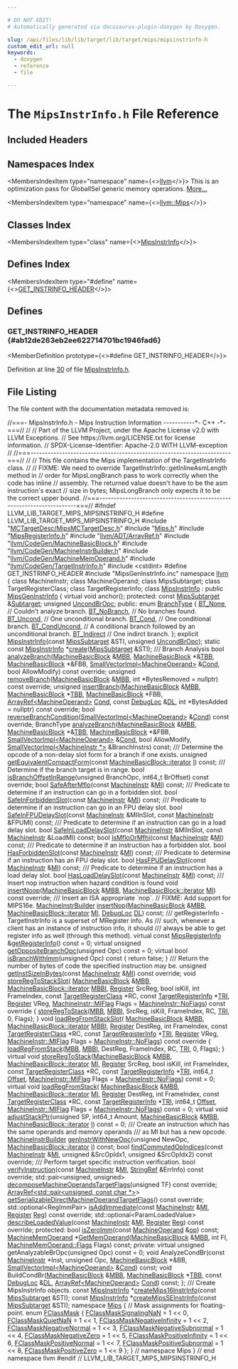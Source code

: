 ```yaml
---

# DO NOT EDIT!
# Automatically generated via docusaurus-plugin-doxygen by Doxygen.

slug: /api/files/lib/lib/target/lib/target/mips/mipsinstrinfo-h
custom_edit_url: null
keywords:
  - doxygen
  - reference
  - file

---
```





# The `MipsInstrInfo.h` File Reference

<DoxygenPage pluginConfig={pluginConfig}>



## Included Headers

<IncludesList>
<IncludesListItem
  filePath="MCTargetDesc/MipsMCTargetDesc.h"
  permalink="/docs/api/files/lib/lib/target/lib/target/mips/lib/target/mips/mctargetdesc/mipsmctargetdesc-h"
  isLocal="true" />
<IncludesListItem
  filePath="Mips.h"
  permalink="/docs/api/files/lib/lib/target/lib/target/mips/mips-h"
  isLocal="true" />
<IncludesListItem
  filePath="MipsRegisterInfo.h"
  permalink="/docs/api/files/lib/lib/target/lib/target/mips/mipsregisterinfo-h"
  isLocal="true" />
<IncludesListItem
  filePath="llvm/ADT/ArrayRef.h"
  permalink="/docs/api/files/include/include/llvm/include/llvm/adt/arrayref-h"
  isLocal="true" />
<IncludesListItem
  filePath="llvm/CodeGen/MachineBasicBlock.h"
  permalink="/docs/api/files/include/include/llvm/include/llvm/codegen/machinebasicblock-h"
  isLocal="true" />
<IncludesListItem
  filePath="llvm/CodeGen/MachineInstrBuilder.h"
  permalink="/docs/api/files/include/include/llvm/include/llvm/codegen/machineinstrbuilder-h"
  isLocal="true" />
<IncludesListItem
  filePath="llvm/CodeGen/MachineMemOperand.h"
  permalink="/docs/api/files/include/include/llvm/include/llvm/codegen/machinememoperand-h"
  isLocal="true" />
<IncludesListItem
  filePath="llvm/CodeGen/TargetInstrInfo.h"
  permalink="/docs/api/files/include/include/llvm/include/llvm/codegen/targetinstrinfo-h"
  isLocal="true" />
<IncludesListItem
  filePath="cstdint"
  permalink=""
  isLocal="false" />
<IncludesListItem
  filePath="MipsGenInstrInfo.inc"
  permalink=""
  isLocal="true" />
</IncludesList>

## Namespaces Index

<MembersIndex>

<MembersIndexItem
  type="namespace"
  name={<><a href="/docs/api/namespaces/llvm">llvm</a></>}>
This is an optimization pass for GlobalISel generic memory operations. <a href="/docs/api/namespaces/llvm/#details">More...</a>
</MembersIndexItem>

<MembersIndexItem
  type="namespace"
  name={<><a href="/docs/api/namespaces/llvm/mips">llvm::Mips</a></>}>
</MembersIndexItem>

</MembersIndex>

## Classes Index

<MembersIndex>

<MembersIndexItem
  type="class"
  name={<><a href="/docs/api/classes/llvm/mipsinstrinfo">MipsInstrInfo</a></>}>
</MembersIndexItem>

</MembersIndex>

## Defines Index

<MembersIndex>

<MembersIndexItem
  type="#define"
  name={<><a href="#ab12de263eb2ee622714701bc1946fad6">GET&#95;INSTRINFO&#95;HEADER</a></>}>
</MembersIndexItem>

</MembersIndex>


<SectionDefinition>

## Defines

### GET&#95;INSTRINFO&#95;HEADER {#ab12de263eb2ee622714701bc1946fad6}

<MemberDefinition
  prototype={<>#define GET&#95;INSTRINFO&#95;HEADER</>}>

Definition at line <a href="#l00030">30</a> of file <a href="/docs/api/files/lib/lib/target/lib/target/mips/mipsinstrinfo-h">MipsInstrInfo.h</a>.
</MemberDefinition>

</SectionDefinition>

## File Listing

The file content with the documentation metadata removed is:

<ProgramListing>

<Link id="l00001" /><CodeLine lineNumber="1"><span class="doxyHighlightComment">//===- MipsInstrInfo.h - Mips Instruction Information -----------&#42;- C++ -&#42;-===//</span></CodeLine>
<Link id="l00002" /><CodeLine lineNumber="2"><span class="doxyHighlightComment">//</span></CodeLine>
<Link id="l00003" /><CodeLine lineNumber="3"><span class="doxyHighlightComment">// Part of the LLVM Project, under the Apache License v2.0 with LLVM Exceptions.</span></CodeLine>
<Link id="l00004" /><CodeLine lineNumber="4"><span class="doxyHighlightComment">// See https://llvm.org/LICENSE.txt for license information.</span></CodeLine>
<Link id="l00005" /><CodeLine lineNumber="5"><span class="doxyHighlightComment">// SPDX-License-Identifier: Apache-2.0 WITH LLVM-exception</span></CodeLine>
<Link id="l00006" /><CodeLine lineNumber="6"><span class="doxyHighlightComment">//</span></CodeLine>
<Link id="l00007" /><CodeLine lineNumber="7"><span class="doxyHighlightComment">//===----------------------------------------------------------------------===//</span></CodeLine>
<Link id="l00008" /><CodeLine lineNumber="8"><span class="doxyHighlightComment">//</span></CodeLine>
<Link id="l00009" /><CodeLine lineNumber="9"><span class="doxyHighlightComment">// This file contains the Mips implementation of the TargetInstrInfo class.</span></CodeLine>
<Link id="l00010" /><CodeLine lineNumber="10"><span class="doxyHighlightComment">//</span></CodeLine>
<Link id="l00011" /><CodeLine lineNumber="11"><span class="doxyHighlightComment">// FIXME: We need to override TargetInstrInfo::getInlineAsmLength method in</span></CodeLine>
<Link id="l00012" /><CodeLine lineNumber="12"><span class="doxyHighlightComment">// order for MipsLongBranch pass to work correctly when the code has inline</span></CodeLine>
<Link id="l00013" /><CodeLine lineNumber="13"><span class="doxyHighlightComment">// assembly.  The returned value doesn&#39;t have to be the asm instruction&#39;s exact</span></CodeLine>
<Link id="l00014" /><CodeLine lineNumber="14"><span class="doxyHighlightComment">// size in bytes; MipsLongBranch only expects it to be the correct upper bound.</span></CodeLine>
<Link id="l00015" /><CodeLine lineNumber="15"><span class="doxyHighlightComment">//===----------------------------------------------------------------------===//</span></CodeLine>
<Link id="l00016" /><CodeLine lineNumber="16"></CodeLine>
<Link id="l00017" /><CodeLine lineNumber="17"><span class="doxyHighlightPreprocessor">#ifndef LLVM&#95;LIB&#95;TARGET&#95;MIPS&#95;MIPSINSTRINFO&#95;H</span></CodeLine>
<Link id="l00018" /><CodeLine lineNumber="18"><span class="doxyHighlightPreprocessor">#define LLVM&#95;LIB&#95;TARGET&#95;MIPS&#95;MIPSINSTRINFO&#95;H</span></CodeLine>
<Link id="l00019" /><CodeLine lineNumber="19"></CodeLine>
<Link id="l00020" /><CodeLine lineNumber="20"><span class="doxyHighlightPreprocessor">#include &quot;<a href="/docs/api/files/lib/lib/target/lib/target/mips/lib/target/mips/mctargetdesc/mipsmctargetdesc-h">MCTargetDesc/MipsMCTargetDesc.h</a>&quot;</span></CodeLine>
<Link id="l00021" /><CodeLine lineNumber="21"><span class="doxyHighlightPreprocessor">#include &quot;<a href="/docs/api/files/lib/lib/target/lib/target/mips/mips-h">Mips.h</a>&quot;</span></CodeLine>
<Link id="l00022" /><CodeLine lineNumber="22"><span class="doxyHighlightPreprocessor">#include &quot;<a href="/docs/api/files/lib/lib/target/lib/target/mips/mipsregisterinfo-h">MipsRegisterInfo.h</a>&quot;</span></CodeLine>
<Link id="l00023" /><CodeLine lineNumber="23"><span class="doxyHighlightPreprocessor">#include &quot;<a href="/docs/api/files/include/include/llvm/include/llvm/adt/arrayref-h">llvm/ADT/ArrayRef.h</a>&quot;</span></CodeLine>
<Link id="l00024" /><CodeLine lineNumber="24"><span class="doxyHighlightPreprocessor">#include &quot;<a href="/docs/api/files/include/include/llvm/include/llvm/codegen/machinebasicblock-h">llvm/CodeGen/MachineBasicBlock.h</a>&quot;</span></CodeLine>
<Link id="l00025" /><CodeLine lineNumber="25"><span class="doxyHighlightPreprocessor">#include &quot;<a href="/docs/api/files/include/include/llvm/include/llvm/codegen/machineinstrbuilder-h">llvm/CodeGen/MachineInstrBuilder.h</a>&quot;</span></CodeLine>
<Link id="l00026" /><CodeLine lineNumber="26"><span class="doxyHighlightPreprocessor">#include &quot;<a href="/docs/api/files/include/include/llvm/include/llvm/codegen/machinememoperand-h">llvm/CodeGen/MachineMemOperand.h</a>&quot;</span></CodeLine>
<Link id="l00027" /><CodeLine lineNumber="27"><span class="doxyHighlightPreprocessor">#include &quot;<a href="/docs/api/files/include/include/llvm/include/llvm/codegen/targetinstrinfo-h">llvm/CodeGen/TargetInstrInfo.h</a>&quot;</span></CodeLine>
<Link id="l00028" /><CodeLine lineNumber="28"><span class="doxyHighlightPreprocessor">#include &lt;cstdint&gt;</span></CodeLine>
<Link id="l00029" /><CodeLine lineNumber="29"></CodeLine>
<Link id="l00030" /><CodeLine lineNumber="30" lineLink="#ab12de263eb2ee622714701bc1946fad6"><span class="doxyHighlightPreprocessor">#define GET&#95;INSTRINFO&#95;HEADER</span></CodeLine>
<Link id="l00031" /><CodeLine lineNumber="31"><span class="doxyHighlightPreprocessor">#include &quot;MipsGenInstrInfo.inc&quot;</span></CodeLine>
<Link id="l00032" /><CodeLine lineNumber="32"></CodeLine>
<Link id="l00033" /><CodeLine lineNumber="33"><span class="doxyHighlightKeyword">namespace </span><span class="doxyHighlight"><a href="/docs/api/namespaces/llvm">llvm</a> &#123;</span></CodeLine>
<Link id="l00034" /><CodeLine lineNumber="34"></CodeLine>
<Link id="l00035" /><CodeLine lineNumber="35"><span class="doxyHighlightKeyword">class </span><span class="doxyHighlight">MachineInstr;</span></CodeLine>
<Link id="l00036" /><CodeLine lineNumber="36"><span class="doxyHighlightKeyword">class </span><span class="doxyHighlight">MachineOperand;</span></CodeLine>
<Link id="l00037" /><CodeLine lineNumber="37"><span class="doxyHighlightKeyword">class </span><span class="doxyHighlight">MipsSubtarget;</span></CodeLine>
<Link id="l00038" /><CodeLine lineNumber="38"><span class="doxyHighlightKeyword">class </span><span class="doxyHighlight">TargetRegisterClass;</span></CodeLine>
<Link id="l00039" /><CodeLine lineNumber="39"><span class="doxyHighlightKeyword">class </span><span class="doxyHighlight">TargetRegisterInfo;</span></CodeLine>
<Link id="l00040" /><CodeLine lineNumber="40"></CodeLine>
<Link id="l00041" /><CodeLine lineNumber="41" lineLink="/docs/api/classes/llvm/mipsinstrinfo"><span class="doxyHighlightKeyword">class </span><span class="doxyHighlight"><a href="/docs/api/classes/llvm/mipsinstrinfo/#a3752bcb29f71848006107402e54cf74b">MipsInstrInfo</a> : </span><span class="doxyHighlightKeyword">public</span><span class="doxyHighlight"> <a href="/docs/api/classes/mipsgeninstrinfo">MipsGenInstrInfo</a> &#123;</span></CodeLine>
<Link id="l00042" /><CodeLine lineNumber="42"><span class="doxyHighlight">  </span><span class="doxyHighlightKeyword">virtual</span><span class="doxyHighlight"> </span><span class="doxyHighlightKeywordType">void</span><span class="doxyHighlight"> anchor();</span></CodeLine>
<Link id="l00043" /><CodeLine lineNumber="43"></CodeLine>
<Link id="l00044" /><CodeLine lineNumber="44"><span class="doxyHighlightKeyword">protected</span><span class="doxyHighlight">:</span></CodeLine>
<Link id="l00045" /><CodeLine lineNumber="45" lineLink="/docs/api/classes/llvm/mipsinstrinfo/#a36e76343538f6710d4c38a7b03598da7"><span class="doxyHighlight">  </span><span class="doxyHighlightKeyword">const</span><span class="doxyHighlight"> <a href="/docs/api/classes/llvm/mipssubtarget">MipsSubtarget</a> &amp;<a href="/docs/api/classes/llvm/mipsinstrinfo/#a36e76343538f6710d4c38a7b03598da7">Subtarget</a>;</span></CodeLine>
<Link id="l00046" /><CodeLine lineNumber="46" lineLink="/docs/api/classes/llvm/mipsinstrinfo/#a96d190dd1f82d694b62678659badfcc5"><span class="doxyHighlight">  </span><span class="doxyHighlightKeywordType">unsigned</span><span class="doxyHighlight"> <a href="/docs/api/classes/llvm/mipsinstrinfo/#a96d190dd1f82d694b62678659badfcc5">UncondBrOpc</a>;</span></CodeLine>
<Link id="l00047" /><CodeLine lineNumber="47"></CodeLine>
<Link id="l00048" /><CodeLine lineNumber="48"><span class="doxyHighlightKeyword">public</span><span class="doxyHighlight">:</span></CodeLine>
<Link id="l00049" /><CodeLine lineNumber="49" lineLink="/docs/api/classes/llvm/mipsinstrinfo/#aabfa34ab3ab92062a24aaf2a4da8f1cb"><span class="doxyHighlight">  </span><span class="doxyHighlightKeyword">enum</span><span class="doxyHighlight"> <a href="/docs/api/classes/llvm/mipsinstrinfo/#aabfa34ab3ab92062a24aaf2a4da8f1cb">BranchType</a> &#123;</span></CodeLine>
<Link id="l00050" /><CodeLine lineNumber="50" lineLink="/docs/api/classes/llvm/mipsinstrinfo/#aabfa34ab3ab92062a24aaf2a4da8f1cba5fbf310f723ef8ae8926c9c5a8472808"><span class="doxyHighlight">    <a href="/docs/api/classes/llvm/mipsinstrinfo/#aabfa34ab3ab92062a24aaf2a4da8f1cba5fbf310f723ef8ae8926c9c5a8472808">BT&#95;None</a>,       </span><span class="doxyHighlightComment">// Couldn&#39;t analyze branch.</span></CodeLine>
<Link id="l00051" /><CodeLine lineNumber="51" lineLink="/docs/api/classes/llvm/mipsinstrinfo/#aabfa34ab3ab92062a24aaf2a4da8f1cba105496195d63248246cbd5eeb5683c00"><span class="doxyHighlight">    <a href="/docs/api/classes/llvm/mipsinstrinfo/#aabfa34ab3ab92062a24aaf2a4da8f1cba105496195d63248246cbd5eeb5683c00">BT&#95;NoBranch</a>,   </span><span class="doxyHighlightComment">// No branches found.</span></CodeLine>
<Link id="l00052" /><CodeLine lineNumber="52" lineLink="/docs/api/classes/llvm/mipsinstrinfo/#aabfa34ab3ab92062a24aaf2a4da8f1cba0a0002cab7c7c1ea35536c79b93792d1"><span class="doxyHighlight">    <a href="/docs/api/classes/llvm/mipsinstrinfo/#aabfa34ab3ab92062a24aaf2a4da8f1cba0a0002cab7c7c1ea35536c79b93792d1">BT&#95;Uncond</a>,     </span><span class="doxyHighlightComment">// One unconditional branch.</span></CodeLine>
<Link id="l00053" /><CodeLine lineNumber="53" lineLink="/docs/api/classes/llvm/mipsinstrinfo/#aabfa34ab3ab92062a24aaf2a4da8f1cba781922411cd12112996b219f38f200e6"><span class="doxyHighlight">    <a href="/docs/api/classes/llvm/mipsinstrinfo/#aabfa34ab3ab92062a24aaf2a4da8f1cba781922411cd12112996b219f38f200e6">BT&#95;Cond</a>,       </span><span class="doxyHighlightComment">// One conditional branch.</span></CodeLine>
<Link id="l00054" /><CodeLine lineNumber="54" lineLink="/docs/api/classes/llvm/mipsinstrinfo/#aabfa34ab3ab92062a24aaf2a4da8f1cba9cbbca0c886cf51c880f9d0eda696a0b"><span class="doxyHighlight">    <a href="/docs/api/classes/llvm/mipsinstrinfo/#aabfa34ab3ab92062a24aaf2a4da8f1cba9cbbca0c886cf51c880f9d0eda696a0b">BT&#95;CondUncond</a>, </span><span class="doxyHighlightComment">// A conditional branch followed by an unconditional branch.</span></CodeLine>
<Link id="l00055" /><CodeLine lineNumber="55" lineLink="/docs/api/classes/llvm/mipsinstrinfo/#aabfa34ab3ab92062a24aaf2a4da8f1cbad22a5d8a64af13f166107a7e23358705"><span class="doxyHighlight">    <a href="/docs/api/classes/llvm/mipsinstrinfo/#aabfa34ab3ab92062a24aaf2a4da8f1cbad22a5d8a64af13f166107a7e23358705">BT&#95;Indirect</a>    </span><span class="doxyHighlightComment">// One indirct branch.</span></CodeLine>
<Link id="l00056" /><CodeLine lineNumber="56"><span class="doxyHighlight">  &#125;;</span></CodeLine>
<Link id="l00057" /><CodeLine lineNumber="57"></CodeLine>
<Link id="l00058" /><CodeLine lineNumber="58"><span class="doxyHighlight">  </span><span class="doxyHighlightKeyword">explicit</span><span class="doxyHighlight"> <a href="/docs/api/classes/llvm/mipsinstrinfo/#a3752bcb29f71848006107402e54cf74b">MipsInstrInfo</a>(</span><span class="doxyHighlightKeyword">const</span><span class="doxyHighlight"> <a href="/docs/api/classes/llvm/mipssubtarget">MipsSubtarget</a> &amp;STI, </span><span class="doxyHighlightKeywordType">unsigned</span><span class="doxyHighlight"> <a href="/docs/api/classes/llvm/mipsinstrinfo/#a96d190dd1f82d694b62678659badfcc5">UncondBrOpc</a>);</span></CodeLine>
<Link id="l00059" /><CodeLine lineNumber="59"></CodeLine>
<Link id="l00060" /><CodeLine lineNumber="60"><span class="doxyHighlight">  </span><span class="doxyHighlightKeyword">static</span><span class="doxyHighlight"> </span><span class="doxyHighlightKeyword">const</span><span class="doxyHighlight"> <a href="/docs/api/classes/llvm/mipsinstrinfo">MipsInstrInfo</a> &#42;<a href="/docs/api/classes/llvm/mipsinstrinfo/#ab1cad5af795eb63d2436bc3a946f82bf">create</a>(<a href="/docs/api/classes/llvm/mipssubtarget">MipsSubtarget</a> &amp;STI);</span></CodeLine>
<Link id="l00061" /><CodeLine lineNumber="61"></CodeLine>
<Link id="l00062" /><CodeLine lineNumber="62"><span class="doxyHighlightComment">  /// Branch Analysis</span></CodeLine>
<Link id="l00063" /><CodeLine lineNumber="63"><span class="doxyHighlight">  </span><span class="doxyHighlightKeywordType">bool</span><span class="doxyHighlight"> <a href="/docs/api/classes/llvm/mipsinstrinfo/#a2fc6e9dfe13270e36a332b4daeb53bd4">analyzeBranch</a>(<a href="/docs/api/classes/llvm/machinebasicblock">MachineBasicBlock</a> &amp;<a href="/docs/api/files/lib/lib/target/lib/target/arm/armslshardening-cpp/#a5958512eae2979bd2eb383977996a600">MBB</a>, <a href="/docs/api/classes/llvm/machinebasicblock">MachineBasicBlock</a> &#42;&amp;<a href="/docs/api/files/lib/lib/target/lib/target/riscv/riscvredundantcopyelimination-cpp/#a1441f79530bc7f3a89118bb8067eac69">TBB</a>,</span></CodeLine>
<Link id="l00064" /><CodeLine lineNumber="64"><span class="doxyHighlight">                     <a href="/docs/api/classes/llvm/machinebasicblock">MachineBasicBlock</a> &#42;&amp;FBB,</span></CodeLine>
<Link id="l00065" /><CodeLine lineNumber="65"><span class="doxyHighlight">                     <a href="/docs/api/classes/llvm/smallvectorimpl">SmallVectorImpl&lt;MachineOperand&gt;</a> &amp;<a href="/docs/api/files/lib/lib/target/lib/target/riscv/riscvredundantcopyelimination-cpp/#a193847098793cdbab306803186676899">Cond</a>,</span></CodeLine>
<Link id="l00066" /><CodeLine lineNumber="66"><span class="doxyHighlight">                     </span><span class="doxyHighlightKeywordType">bool</span><span class="doxyHighlight"> AllowModify) </span><span class="doxyHighlightKeyword">const override</span><span class="doxyHighlight">;</span></CodeLine>
<Link id="l00067" /><CodeLine lineNumber="67"></CodeLine>
<Link id="l00068" /><CodeLine lineNumber="68"><span class="doxyHighlight">  </span><span class="doxyHighlightKeywordType">unsigned</span><span class="doxyHighlight"> <a href="/docs/api/classes/llvm/mipsinstrinfo/#af9c7c6f6fad59cb7797cde1aab0265e5">removeBranch</a>(<a href="/docs/api/classes/llvm/machinebasicblock">MachineBasicBlock</a> &amp;<a href="/docs/api/files/lib/lib/target/lib/target/arm/armslshardening-cpp/#a5958512eae2979bd2eb383977996a600">MBB</a>,</span></CodeLine>
<Link id="l00069" /><CodeLine lineNumber="69"><span class="doxyHighlight">                        </span><span class="doxyHighlightKeywordType">int</span><span class="doxyHighlight"> &#42;BytesRemoved = </span><span class="doxyHighlightKeyword">nullptr</span><span class="doxyHighlight">) </span><span class="doxyHighlightKeyword">const override</span><span class="doxyHighlight">;</span></CodeLine>
<Link id="l00070" /><CodeLine lineNumber="70"></CodeLine>
<Link id="l00071" /><CodeLine lineNumber="71"><span class="doxyHighlight">  </span><span class="doxyHighlightKeywordType">unsigned</span><span class="doxyHighlight"> <a href="/docs/api/classes/llvm/mipsinstrinfo/#a69844bca212f09027ea41fa010fafe10">insertBranch</a>(<a href="/docs/api/classes/llvm/machinebasicblock">MachineBasicBlock</a> &amp;<a href="/docs/api/files/lib/lib/target/lib/target/arm/armslshardening-cpp/#a5958512eae2979bd2eb383977996a600">MBB</a>, <a href="/docs/api/classes/llvm/machinebasicblock">MachineBasicBlock</a> &#42;<a href="/docs/api/files/lib/lib/target/lib/target/riscv/riscvredundantcopyelimination-cpp/#a1441f79530bc7f3a89118bb8067eac69">TBB</a>,</span></CodeLine>
<Link id="l00072" /><CodeLine lineNumber="72"><span class="doxyHighlight">                        <a href="/docs/api/classes/llvm/machinebasicblock">MachineBasicBlock</a> &#42;FBB, <a href="/docs/api/classes/llvm/arrayref">ArrayRef&lt;MachineOperand&gt;</a> <a href="/docs/api/files/lib/lib/target/lib/target/riscv/riscvredundantcopyelimination-cpp/#a193847098793cdbab306803186676899">Cond</a>,</span></CodeLine>
<Link id="l00073" /><CodeLine lineNumber="73"><span class="doxyHighlight">                        </span><span class="doxyHighlightKeyword">const</span><span class="doxyHighlight"> <a href="/docs/api/classes/llvm/debugloc">DebugLoc</a> &amp;<a href="/docs/api/files/lib/lib/target/lib/target/arm/armslshardening-cpp/#ad467c4ab9119043f9b7750ab986be61a">DL</a>,</span></CodeLine>
<Link id="l00074" /><CodeLine lineNumber="74"><span class="doxyHighlight">                        </span><span class="doxyHighlightKeywordType">int</span><span class="doxyHighlight"> &#42;BytesAdded = </span><span class="doxyHighlightKeyword">nullptr</span><span class="doxyHighlight">) </span><span class="doxyHighlightKeyword">const override</span><span class="doxyHighlight">;</span></CodeLine>
<Link id="l00075" /><CodeLine lineNumber="75"></CodeLine>
<Link id="l00076" /><CodeLine lineNumber="76"><span class="doxyHighlight">  </span><span class="doxyHighlightKeywordType">bool</span></CodeLine>
<Link id="l00077" /><CodeLine lineNumber="77"><span class="doxyHighlight">  <a href="/docs/api/classes/llvm/mipsinstrinfo/#a66639d41415d72e514e514c259533b9c">reverseBranchCondition</a>(<a href="/docs/api/classes/llvm/smallvectorimpl">SmallVectorImpl&lt;MachineOperand&gt;</a> &amp;<a href="/docs/api/files/lib/lib/target/lib/target/riscv/riscvredundantcopyelimination-cpp/#a193847098793cdbab306803186676899">Cond</a>) </span><span class="doxyHighlightKeyword">const override</span><span class="doxyHighlight">;</span></CodeLine>
<Link id="l00078" /><CodeLine lineNumber="78"></CodeLine>
<Link id="l00079" /><CodeLine lineNumber="79"><span class="doxyHighlight">  BranchType <a href="/docs/api/classes/llvm/mipsinstrinfo/#a2fc6e9dfe13270e36a332b4daeb53bd4">analyzeBranch</a>(<a href="/docs/api/classes/llvm/machinebasicblock">MachineBasicBlock</a> &amp;<a href="/docs/api/files/lib/lib/target/lib/target/arm/armslshardening-cpp/#a5958512eae2979bd2eb383977996a600">MBB</a>, <a href="/docs/api/classes/llvm/machinebasicblock">MachineBasicBlock</a> &#42;&amp;<a href="/docs/api/files/lib/lib/target/lib/target/riscv/riscvredundantcopyelimination-cpp/#a1441f79530bc7f3a89118bb8067eac69">TBB</a>,</span></CodeLine>
<Link id="l00080" /><CodeLine lineNumber="80"><span class="doxyHighlight">                           <a href="/docs/api/classes/llvm/machinebasicblock">MachineBasicBlock</a> &#42;&amp;FBB,</span></CodeLine>
<Link id="l00081" /><CodeLine lineNumber="81"><span class="doxyHighlight">                           <a href="/docs/api/classes/llvm/smallvectorimpl">SmallVectorImpl&lt;MachineOperand&gt;</a> &amp;<a href="/docs/api/files/lib/lib/target/lib/target/riscv/riscvredundantcopyelimination-cpp/#a193847098793cdbab306803186676899">Cond</a>,</span></CodeLine>
<Link id="l00082" /><CodeLine lineNumber="82"><span class="doxyHighlight">                           </span><span class="doxyHighlightKeywordType">bool</span><span class="doxyHighlight"> AllowModify,</span></CodeLine>
<Link id="l00083" /><CodeLine lineNumber="83"><span class="doxyHighlight">                           <a href="/docs/api/classes/llvm/smallvectorimpl">SmallVectorImpl&lt;MachineInstr &#42;&gt;</a> &amp;BranchInstrs) </span><span class="doxyHighlightKeyword">const</span><span class="doxyHighlight">;</span></CodeLine>
<Link id="l00084" /><CodeLine lineNumber="84"></CodeLine>
<Link id="l00085" /><CodeLine lineNumber="85"><span class="doxyHighlightComment">  /// Determine the opcode of a non-delay slot form for a branch if one exists.</span></CodeLine>
<Link id="l00086" /><CodeLine lineNumber="86"><span class="doxyHighlight">  </span><span class="doxyHighlightKeywordType">unsigned</span><span class="doxyHighlight"> <a href="/docs/api/classes/llvm/mipsinstrinfo/#a61e3c0d82007ef6451aa44304af86839">getEquivalentCompactForm</a>(</span><span class="doxyHighlightKeyword">const</span><span class="doxyHighlight"> <a href="/docs/api/classes/llvm/machinebasicblock/#ae34c996b58df9b9ce6695a0c8b70c533">MachineBasicBlock::iterator</a> <a href="/docs/api/files/lib/lib/support/md5-cpp/#ac0eafdc9ee161b71e7af98af736952fd">I</a>) </span><span class="doxyHighlightKeyword">const</span><span class="doxyHighlight">;</span></CodeLine>
<Link id="l00087" /><CodeLine lineNumber="87"></CodeLine>
<Link id="l00088" /><CodeLine lineNumber="88"><span class="doxyHighlightComment">  /// Determine if the branch target is in range.</span></CodeLine>
<Link id="l00089" /><CodeLine lineNumber="89"><span class="doxyHighlight">  </span><span class="doxyHighlightKeywordType">bool</span><span class="doxyHighlight"> <a href="/docs/api/classes/llvm/mipsinstrinfo/#a2adf4087bc7590487a999f76cf7dce04">isBranchOffsetInRange</a>(</span><span class="doxyHighlightKeywordType">unsigned</span><span class="doxyHighlight"> BranchOpc,</span></CodeLine>
<Link id="l00090" /><CodeLine lineNumber="90"><span class="doxyHighlight">                             int64&#95;t BrOffset) </span><span class="doxyHighlightKeyword">const override</span><span class="doxyHighlight">;</span></CodeLine>
<Link id="l00091" /><CodeLine lineNumber="91"></CodeLine>
<Link id="l00092" /><CodeLine lineNumber="92"><span class="doxyHighlight">  </span><span class="doxyHighlightKeywordType">bool</span><span class="doxyHighlight"> <a href="/docs/api/classes/llvm/mipsinstrinfo/#a0dd3d69ddf87aceef5f1aed28b62763b">SafeAfterMflo</a>(</span><span class="doxyHighlightKeyword">const</span><span class="doxyHighlight"> <a href="/docs/api/classes/llvm/machineinstr">MachineInstr</a> &amp;<a href="/docs/api/files/lib/lib/codegen/lib/codegen/globalisel/irtranslator-cpp/#abe44dfdea65b4f7e11e0a608ab708b76">MI</a>) </span><span class="doxyHighlightKeyword">const</span><span class="doxyHighlight">;</span></CodeLine>
<Link id="l00093" /><CodeLine lineNumber="93"></CodeLine>
<Link id="l00094" /><CodeLine lineNumber="94"><span class="doxyHighlightComment">  /// Predicate to determine if an instruction can go in a forbidden slot.</span></CodeLine>
<Link id="l00095" /><CodeLine lineNumber="95"><span class="doxyHighlight">  </span><span class="doxyHighlightKeywordType">bool</span><span class="doxyHighlight"> <a href="/docs/api/classes/llvm/mipsinstrinfo/#a1dcd37ae69b31428f0cc1cffb0b63a40">SafeInForbiddenSlot</a>(</span><span class="doxyHighlightKeyword">const</span><span class="doxyHighlight"> <a href="/docs/api/classes/llvm/machineinstr">MachineInstr</a> &amp;<a href="/docs/api/files/lib/lib/codegen/lib/codegen/globalisel/irtranslator-cpp/#abe44dfdea65b4f7e11e0a608ab708b76">MI</a>) </span><span class="doxyHighlightKeyword">const</span><span class="doxyHighlight">;</span></CodeLine>
<Link id="l00096" /><CodeLine lineNumber="96"></CodeLine>
<Link id="l00097" /><CodeLine lineNumber="97"><span class="doxyHighlightComment">  /// Predicate to determine if an instruction can go in an FPU delay slot.</span></CodeLine>
<Link id="l00098" /><CodeLine lineNumber="98"><span class="doxyHighlight">  </span><span class="doxyHighlightKeywordType">bool</span><span class="doxyHighlight"> <a href="/docs/api/classes/llvm/mipsinstrinfo/#a506d59d745bce4ecf472b2a3580219bd">SafeInFPUDelaySlot</a>(</span><span class="doxyHighlightKeyword">const</span><span class="doxyHighlight"> <a href="/docs/api/classes/llvm/machineinstr">MachineInstr</a> &amp;MIInSlot,</span></CodeLine>
<Link id="l00099" /><CodeLine lineNumber="99"><span class="doxyHighlight">                          </span><span class="doxyHighlightKeyword">const</span><span class="doxyHighlight"> <a href="/docs/api/classes/llvm/machineinstr">MachineInstr</a> &amp;FPUMI) </span><span class="doxyHighlightKeyword">const</span><span class="doxyHighlight">;</span></CodeLine>
<Link id="l00100" /><CodeLine lineNumber="100"></CodeLine>
<Link id="l00101" /><CodeLine lineNumber="101"><span class="doxyHighlightComment">  /// Predicate to determine if an instruction can go in a load delay slot.</span></CodeLine>
<Link id="l00102" /><CodeLine lineNumber="102"><span class="doxyHighlight">  </span><span class="doxyHighlightKeywordType">bool</span><span class="doxyHighlight"> <a href="/docs/api/classes/llvm/mipsinstrinfo/#a64bfddcfc4db367cec978a34653a69f3">SafeInLoadDelaySlot</a>(</span><span class="doxyHighlightKeyword">const</span><span class="doxyHighlight"> <a href="/docs/api/classes/llvm/machineinstr">MachineInstr</a> &amp;MIInSlot,</span></CodeLine>
<Link id="l00103" /><CodeLine lineNumber="103"><span class="doxyHighlight">                           </span><span class="doxyHighlightKeyword">const</span><span class="doxyHighlight"> <a href="/docs/api/classes/llvm/machineinstr">MachineInstr</a> &amp;LoadMI) </span><span class="doxyHighlightKeyword">const</span><span class="doxyHighlight">;</span></CodeLine>
<Link id="l00104" /><CodeLine lineNumber="104"></CodeLine>
<Link id="l00105" /><CodeLine lineNumber="105"><span class="doxyHighlight">  </span><span class="doxyHighlightKeywordType">bool</span><span class="doxyHighlight"> <a href="/docs/api/classes/llvm/mipsinstrinfo/#ac556d4ee3c72768a360282b1eca172a3">IsMfloOrMfhi</a>(</span><span class="doxyHighlightKeyword">const</span><span class="doxyHighlight"> <a href="/docs/api/classes/llvm/machineinstr">MachineInstr</a> &amp;<a href="/docs/api/files/lib/lib/codegen/lib/codegen/globalisel/irtranslator-cpp/#abe44dfdea65b4f7e11e0a608ab708b76">MI</a>) </span><span class="doxyHighlightKeyword">const</span><span class="doxyHighlight">;</span></CodeLine>
<Link id="l00106" /><CodeLine lineNumber="106"></CodeLine>
<Link id="l00107" /><CodeLine lineNumber="107"><span class="doxyHighlightComment">  /// Predicate to determine if an instruction has a forbidden slot.</span></CodeLine>
<Link id="l00108" /><CodeLine lineNumber="108"><span class="doxyHighlight">  </span><span class="doxyHighlightKeywordType">bool</span><span class="doxyHighlight"> <a href="/docs/api/classes/llvm/mipsinstrinfo/#a4efa27ac5949050203194f9a9fe8a723">HasForbiddenSlot</a>(</span><span class="doxyHighlightKeyword">const</span><span class="doxyHighlight"> <a href="/docs/api/classes/llvm/machineinstr">MachineInstr</a> &amp;<a href="/docs/api/files/lib/lib/codegen/lib/codegen/globalisel/irtranslator-cpp/#abe44dfdea65b4f7e11e0a608ab708b76">MI</a>) </span><span class="doxyHighlightKeyword">const</span><span class="doxyHighlight">;</span></CodeLine>
<Link id="l00109" /><CodeLine lineNumber="109"></CodeLine>
<Link id="l00110" /><CodeLine lineNumber="110"><span class="doxyHighlightComment">  /// Predicate to determine if an instruction has an FPU delay slot.</span></CodeLine>
<Link id="l00111" /><CodeLine lineNumber="111"><span class="doxyHighlight">  </span><span class="doxyHighlightKeywordType">bool</span><span class="doxyHighlight"> <a href="/docs/api/classes/llvm/mipsinstrinfo/#a987f10473539bf6f0bf2565cf3c28763">HasFPUDelaySlot</a>(</span><span class="doxyHighlightKeyword">const</span><span class="doxyHighlight"> <a href="/docs/api/classes/llvm/machineinstr">MachineInstr</a> &amp;<a href="/docs/api/files/lib/lib/codegen/lib/codegen/globalisel/irtranslator-cpp/#abe44dfdea65b4f7e11e0a608ab708b76">MI</a>) </span><span class="doxyHighlightKeyword">const</span><span class="doxyHighlight">;</span></CodeLine>
<Link id="l00112" /><CodeLine lineNumber="112"></CodeLine>
<Link id="l00113" /><CodeLine lineNumber="113"><span class="doxyHighlightComment">  /// Predicate to determine if an instruction has a load delay slot.</span></CodeLine>
<Link id="l00114" /><CodeLine lineNumber="114"><span class="doxyHighlight">  </span><span class="doxyHighlightKeywordType">bool</span><span class="doxyHighlight"> <a href="/docs/api/classes/llvm/mipsinstrinfo/#ae0c794b183a35619fd27e067cc8df2ec">HasLoadDelaySlot</a>(</span><span class="doxyHighlightKeyword">const</span><span class="doxyHighlight"> <a href="/docs/api/classes/llvm/machineinstr">MachineInstr</a> &amp;<a href="/docs/api/files/lib/lib/codegen/lib/codegen/globalisel/irtranslator-cpp/#abe44dfdea65b4f7e11e0a608ab708b76">MI</a>) </span><span class="doxyHighlightKeyword">const</span><span class="doxyHighlight">;</span></CodeLine>
<Link id="l00115" /><CodeLine lineNumber="115"></CodeLine>
<Link id="l00116" /><CodeLine lineNumber="116"><span class="doxyHighlightComment">  /// Insert nop instruction when hazard condition is found</span></CodeLine>
<Link id="l00117" /><CodeLine lineNumber="117"><span class="doxyHighlight">  </span><span class="doxyHighlightKeywordType">void</span><span class="doxyHighlight"> <a href="/docs/api/classes/llvm/mipsinstrinfo/#aff60e572738d0bd9db17bdb42f48a027">insertNoop</a>(<a href="/docs/api/classes/llvm/machinebasicblock">MachineBasicBlock</a> &amp;<a href="/docs/api/files/lib/lib/target/lib/target/arm/armslshardening-cpp/#a5958512eae2979bd2eb383977996a600">MBB</a>,</span></CodeLine>
<Link id="l00118" /><CodeLine lineNumber="118"><span class="doxyHighlight">                  <a href="/docs/api/classes/llvm/machinebasicblock/#ae34c996b58df9b9ce6695a0c8b70c533">MachineBasicBlock::iterator</a> <a href="/docs/api/files/lib/lib/codegen/lib/codegen/globalisel/irtranslator-cpp/#abe44dfdea65b4f7e11e0a608ab708b76">MI</a>) </span><span class="doxyHighlightKeyword">const override</span><span class="doxyHighlight">;</span></CodeLine>
<Link id="l00119" /><CodeLine lineNumber="119"></CodeLine>
<Link id="l00120" /><CodeLine lineNumber="120"><span class="doxyHighlightComment">  /// Insert an ISA appropriate &#96;nop&#96;.</span></CodeLine>
<Link id="l00121" /><CodeLine lineNumber="121"><span class="doxyHighlight">  </span><span class="doxyHighlightComment">// FIXME: Add support for MIPS16e.</span></CodeLine>
<Link id="l00122" /><CodeLine lineNumber="122"><span class="doxyHighlight">  <a href="/docs/api/classes/llvm/machineinstrbuilder">MachineInstrBuilder</a> <a href="/docs/api/classes/llvm/mipsinstrinfo/#a20491e3d4f88b3e92bb223d6f23480c6">insertNop</a>(<a href="/docs/api/classes/llvm/machinebasicblock">MachineBasicBlock</a> &amp;<a href="/docs/api/files/lib/lib/target/lib/target/arm/armslshardening-cpp/#a5958512eae2979bd2eb383977996a600">MBB</a>,</span></CodeLine>
<Link id="l00123" /><CodeLine lineNumber="123"><span class="doxyHighlight">                                <a href="/docs/api/classes/llvm/machinebasicblock/#ae34c996b58df9b9ce6695a0c8b70c533">MachineBasicBlock::iterator</a> <a href="/docs/api/files/lib/lib/codegen/lib/codegen/globalisel/irtranslator-cpp/#abe44dfdea65b4f7e11e0a608ab708b76">MI</a>,</span></CodeLine>
<Link id="l00124" /><CodeLine lineNumber="124"><span class="doxyHighlight">                                <a href="/docs/api/classes/llvm/debugloc">DebugLoc</a> <a href="/docs/api/files/lib/lib/target/lib/target/arm/armslshardening-cpp/#ad467c4ab9119043f9b7750ab986be61a">DL</a>) </span><span class="doxyHighlightKeyword">const</span><span class="doxyHighlight">;</span></CodeLine>
<Link id="l00125" /><CodeLine lineNumber="125"></CodeLine>
<Link id="l00126" /><CodeLine lineNumber="126"><span class="doxyHighlightComment">  /// getRegisterInfo - TargetInstrInfo is a superset of MRegister info.  As</span></CodeLine>
<Link id="l00127" /><CodeLine lineNumber="127"><span class="doxyHighlightComment">  /// such, whenever a client has an instance of instruction info, it should</span></CodeLine>
<Link id="l00128" /><CodeLine lineNumber="128"><span class="doxyHighlightComment">  /// always be able to get register info as well (through this method).</span></CodeLine>
<Link id="l00129" /><CodeLine lineNumber="129" lineLink="/docs/api/classes/llvm/mipsinstrinfo/#a9c6192abf8c35bce46f6a64b13301739"><span class="doxyHighlight">  </span><span class="doxyHighlightKeyword">virtual</span><span class="doxyHighlight"> </span><span class="doxyHighlightKeyword">const</span><span class="doxyHighlight"> <a href="/docs/api/classes/llvm/mipsregisterinfo">MipsRegisterInfo</a> &amp;<a href="/docs/api/classes/llvm/mipsinstrinfo/#a9c6192abf8c35bce46f6a64b13301739">getRegisterInfo</a>() </span><span class="doxyHighlightKeyword">const</span><span class="doxyHighlight"> = 0;</span></CodeLine>
<Link id="l00130" /><CodeLine lineNumber="130"></CodeLine>
<Link id="l00131" /><CodeLine lineNumber="131" lineLink="/docs/api/classes/llvm/mipsinstrinfo/#ae019cf38df821fca37ec6fbe4732cac5"><span class="doxyHighlight">  </span><span class="doxyHighlightKeyword">virtual</span><span class="doxyHighlight"> </span><span class="doxyHighlightKeywordType">unsigned</span><span class="doxyHighlight"> <a href="/docs/api/classes/llvm/mipsinstrinfo/#ae019cf38df821fca37ec6fbe4732cac5">getOppositeBranchOpc</a>(</span><span class="doxyHighlightKeywordType">unsigned</span><span class="doxyHighlight"> Opc) </span><span class="doxyHighlightKeyword">const</span><span class="doxyHighlight"> = 0;</span></CodeLine>
<Link id="l00132" /><CodeLine lineNumber="132"></CodeLine>
<Link id="l00133" /><CodeLine lineNumber="133" lineLink="/docs/api/classes/llvm/mipsinstrinfo/#a417eb34f192da104e17f240e478dc0b8"><span class="doxyHighlight">  </span><span class="doxyHighlightKeyword">virtual</span><span class="doxyHighlight"> </span><span class="doxyHighlightKeywordType">bool</span><span class="doxyHighlight"> <a href="/docs/api/classes/llvm/mipsinstrinfo/#a417eb34f192da104e17f240e478dc0b8">isBranchWithImm</a>(</span><span class="doxyHighlightKeywordType">unsigned</span><span class="doxyHighlight"> Opc)</span><span class="doxyHighlightKeyword"> const </span><span class="doxyHighlight">&#123;</span></CodeLine>
<Link id="l00134" /><CodeLine lineNumber="134"><span class="doxyHighlight">    </span><span class="doxyHighlightKeywordFlow">return</span><span class="doxyHighlight"> </span><span class="doxyHighlightKeyword">false</span><span class="doxyHighlight">;</span></CodeLine>
<Link id="l00135" /><CodeLine lineNumber="135"><span class="doxyHighlight">  &#125;</span></CodeLine>
<Link id="l00136" /><CodeLine lineNumber="136"></CodeLine>
<Link id="l00137" /><CodeLine lineNumber="137"><span class="doxyHighlightComment">  /// Return the number of bytes of code the specified instruction may be.</span></CodeLine>
<Link id="l00138" /><CodeLine lineNumber="138"><span class="doxyHighlight">  </span><span class="doxyHighlightKeywordType">unsigned</span><span class="doxyHighlight"> <a href="/docs/api/classes/llvm/mipsinstrinfo/#a1e06e0f33a78381418e60bf850e7efde">getInstSizeInBytes</a>(</span><span class="doxyHighlightKeyword">const</span><span class="doxyHighlight"> <a href="/docs/api/classes/llvm/machineinstr">MachineInstr</a> &amp;<a href="/docs/api/files/lib/lib/codegen/lib/codegen/globalisel/irtranslator-cpp/#abe44dfdea65b4f7e11e0a608ab708b76">MI</a>) </span><span class="doxyHighlightKeyword">const override</span><span class="doxyHighlight">;</span></CodeLine>
<Link id="l00139" /><CodeLine lineNumber="139"></CodeLine>
<Link id="l00140" /><CodeLine lineNumber="140" lineLink="/docs/api/classes/llvm/mipsinstrinfo/#a818f9f02652c7da65c35e92677bb142a"><span class="doxyHighlight">  </span><span class="doxyHighlightKeywordType">void</span><span class="doxyHighlight"> <a href="/docs/api/classes/llvm/mipsinstrinfo/#a818f9f02652c7da65c35e92677bb142a">storeRegToStackSlot</a>(</span></CodeLine>
<Link id="l00141" /><CodeLine lineNumber="141"><span class="doxyHighlight">      <a href="/docs/api/classes/llvm/machinebasicblock">MachineBasicBlock</a> &amp;<a href="/docs/api/files/lib/lib/target/lib/target/arm/armslshardening-cpp/#a5958512eae2979bd2eb383977996a600">MBB</a>, <a href="/docs/api/classes/llvm/machinebasicblock/#ae34c996b58df9b9ce6695a0c8b70c533">MachineBasicBlock::iterator</a> <a href="/docs/api/files/lib/lib/target/lib/target/arm/armslshardening-cpp/#ad5f691fdc1a09aaf6df5fef958b35a3d">MBBI</a>, <a href="/docs/api/classes/llvm/register">Register</a> SrcReg,</span></CodeLine>
<Link id="l00142" /><CodeLine lineNumber="142"><span class="doxyHighlight">      </span><span class="doxyHighlightKeywordType">bool</span><span class="doxyHighlight"> isKill, </span><span class="doxyHighlightKeywordType">int</span><span class="doxyHighlight"> FrameIndex, </span><span class="doxyHighlightKeyword">const</span><span class="doxyHighlight"> <a href="/docs/api/classes/llvm/targetregisterclass">TargetRegisterClass</a> &#42;RC,</span></CodeLine>
<Link id="l00143" /><CodeLine lineNumber="143"><span class="doxyHighlight">      </span><span class="doxyHighlightKeyword">const</span><span class="doxyHighlight"> <a href="/docs/api/classes/llvm/targetregisterinfo">TargetRegisterInfo</a> &#42;<a href="/docs/api/files/lib/lib/codegen/machinesink-cpp/#a0f36ed1bc17fc1aa97fe291c439a0698">TRI</a>, <a href="/docs/api/classes/llvm/register">Register</a> VReg,</span></CodeLine>
<Link id="l00144" /><CodeLine lineNumber="144"><span class="doxyHighlight">      <a href="/docs/api/classes/llvm/machineinstr/#aafacf84de1cb994a92dc045f4aa1d518">MachineInstr::MIFlag</a> Flags = <a href="/docs/api/classes/llvm/machineinstr/#aafacf84de1cb994a92dc045f4aa1d518a75967179a013c48b7d5b1690cb0b47cc">MachineInstr::NoFlags</a>)</span><span class="doxyHighlightKeyword"> const override </span><span class="doxyHighlight">&#123;</span></CodeLine>
<Link id="l00145" /><CodeLine lineNumber="145"><span class="doxyHighlight">    <a href="/docs/api/classes/llvm/mipsinstrinfo/#a5d803336d21f657d44a993cb9924dae4">storeRegToStack</a>(<a href="/docs/api/files/lib/lib/target/lib/target/arm/armslshardening-cpp/#a5958512eae2979bd2eb383977996a600">MBB</a>, <a href="/docs/api/files/lib/lib/target/lib/target/arm/armslshardening-cpp/#ad5f691fdc1a09aaf6df5fef958b35a3d">MBBI</a>, SrcReg, isKill, FrameIndex, RC, <a href="/docs/api/files/lib/lib/codegen/machinesink-cpp/#a0f36ed1bc17fc1aa97fe291c439a0698">TRI</a>, 0, Flags);</span></CodeLine>
<Link id="l00146" /><CodeLine lineNumber="146"><span class="doxyHighlight">  &#125;</span></CodeLine>
<Link id="l00147" /><CodeLine lineNumber="147"></CodeLine>
<Link id="l00148" /><CodeLine lineNumber="148" lineLink="/docs/api/classes/llvm/mipsinstrinfo/#adcb9baaf8dfd9c146ccbe47368bc9864"><span class="doxyHighlight">  </span><span class="doxyHighlightKeywordType">void</span><span class="doxyHighlight"> <a href="/docs/api/classes/llvm/mipsinstrinfo/#adcb9baaf8dfd9c146ccbe47368bc9864">loadRegFromStackSlot</a>(</span></CodeLine>
<Link id="l00149" /><CodeLine lineNumber="149"><span class="doxyHighlight">      <a href="/docs/api/classes/llvm/machinebasicblock">MachineBasicBlock</a> &amp;<a href="/docs/api/files/lib/lib/target/lib/target/arm/armslshardening-cpp/#a5958512eae2979bd2eb383977996a600">MBB</a>, <a href="/docs/api/classes/llvm/machinebasicblock/#ae34c996b58df9b9ce6695a0c8b70c533">MachineBasicBlock::iterator</a> <a href="/docs/api/files/lib/lib/target/lib/target/arm/armslshardening-cpp/#ad5f691fdc1a09aaf6df5fef958b35a3d">MBBI</a>,</span></CodeLine>
<Link id="l00150" /><CodeLine lineNumber="150"><span class="doxyHighlight">      <a href="/docs/api/classes/llvm/register">Register</a> DestReg, </span><span class="doxyHighlightKeywordType">int</span><span class="doxyHighlight"> FrameIndex, </span><span class="doxyHighlightKeyword">const</span><span class="doxyHighlight"> <a href="/docs/api/classes/llvm/targetregisterclass">TargetRegisterClass</a> &#42;RC,</span></CodeLine>
<Link id="l00151" /><CodeLine lineNumber="151"><span class="doxyHighlight">      </span><span class="doxyHighlightKeyword">const</span><span class="doxyHighlight"> <a href="/docs/api/classes/llvm/targetregisterinfo">TargetRegisterInfo</a> &#42;<a href="/docs/api/files/lib/lib/codegen/machinesink-cpp/#a0f36ed1bc17fc1aa97fe291c439a0698">TRI</a>, <a href="/docs/api/classes/llvm/register">Register</a> VReg,</span></CodeLine>
<Link id="l00152" /><CodeLine lineNumber="152"><span class="doxyHighlight">      <a href="/docs/api/classes/llvm/machineinstr/#aafacf84de1cb994a92dc045f4aa1d518">MachineInstr::MIFlag</a> Flags = <a href="/docs/api/classes/llvm/machineinstr/#aafacf84de1cb994a92dc045f4aa1d518a75967179a013c48b7d5b1690cb0b47cc">MachineInstr::NoFlags</a>)</span><span class="doxyHighlightKeyword"> const override </span><span class="doxyHighlight">&#123;</span></CodeLine>
<Link id="l00153" /><CodeLine lineNumber="153"><span class="doxyHighlight">    <a href="/docs/api/classes/llvm/mipsinstrinfo/#a47e0860c4ff5c58e015e8485de105496">loadRegFromStack</a>(<a href="/docs/api/files/lib/lib/target/lib/target/arm/armslshardening-cpp/#a5958512eae2979bd2eb383977996a600">MBB</a>, <a href="/docs/api/files/lib/lib/target/lib/target/arm/armslshardening-cpp/#ad5f691fdc1a09aaf6df5fef958b35a3d">MBBI</a>, DestReg, FrameIndex, RC, <a href="/docs/api/files/lib/lib/codegen/machinesink-cpp/#a0f36ed1bc17fc1aa97fe291c439a0698">TRI</a>, 0, Flags);</span></CodeLine>
<Link id="l00154" /><CodeLine lineNumber="154"><span class="doxyHighlight">  &#125;</span></CodeLine>
<Link id="l00155" /><CodeLine lineNumber="155"></CodeLine>
<Link id="l00156" /><CodeLine lineNumber="156"><span class="doxyHighlight">  </span><span class="doxyHighlightKeyword">virtual</span><span class="doxyHighlight"> </span><span class="doxyHighlightKeywordType">void</span></CodeLine>
<Link id="l00157" /><CodeLine lineNumber="157" lineLink="/docs/api/classes/llvm/mipsinstrinfo/#a5d803336d21f657d44a993cb9924dae4"><span class="doxyHighlight">  <a href="/docs/api/classes/llvm/mipsinstrinfo/#a5d803336d21f657d44a993cb9924dae4">storeRegToStack</a>(<a href="/docs/api/classes/llvm/machinebasicblock">MachineBasicBlock</a> &amp;<a href="/docs/api/files/lib/lib/target/lib/target/arm/armslshardening-cpp/#a5958512eae2979bd2eb383977996a600">MBB</a>, <a href="/docs/api/classes/llvm/machinebasicblock/#ae34c996b58df9b9ce6695a0c8b70c533">MachineBasicBlock::iterator</a> <a href="/docs/api/files/lib/lib/codegen/lib/codegen/globalisel/irtranslator-cpp/#abe44dfdea65b4f7e11e0a608ab708b76">MI</a>,</span></CodeLine>
<Link id="l00158" /><CodeLine lineNumber="158"><span class="doxyHighlight">                  <a href="/docs/api/classes/llvm/register">Register</a> SrcReg, </span><span class="doxyHighlightKeywordType">bool</span><span class="doxyHighlight"> isKill, </span><span class="doxyHighlightKeywordType">int</span><span class="doxyHighlight"> FrameIndex,</span></CodeLine>
<Link id="l00159" /><CodeLine lineNumber="159"><span class="doxyHighlight">                  </span><span class="doxyHighlightKeyword">const</span><span class="doxyHighlight"> <a href="/docs/api/classes/llvm/targetregisterclass">TargetRegisterClass</a> &#42;RC, </span><span class="doxyHighlightKeyword">const</span><span class="doxyHighlight"> <a href="/docs/api/classes/llvm/targetregisterinfo">TargetRegisterInfo</a> &#42;<a href="/docs/api/files/lib/lib/codegen/machinesink-cpp/#a0f36ed1bc17fc1aa97fe291c439a0698">TRI</a>,</span></CodeLine>
<Link id="l00160" /><CodeLine lineNumber="160"><span class="doxyHighlight">                  int64&#95;t <a href="/docs/api/namespaces/llvm/#a05f5b9a11bdcc5feba62899f95dcf878a3134224cba2545bc57954d3b072aebb4">Offset</a>,</span></CodeLine>
<Link id="l00161" /><CodeLine lineNumber="161"><span class="doxyHighlight">                  <a href="/docs/api/classes/llvm/machineinstr/#aafacf84de1cb994a92dc045f4aa1d518">MachineInstr::MIFlag</a> Flags = <a href="/docs/api/classes/llvm/machineinstr/#aafacf84de1cb994a92dc045f4aa1d518a75967179a013c48b7d5b1690cb0b47cc">MachineInstr::NoFlags</a>) </span><span class="doxyHighlightKeyword">const</span><span class="doxyHighlight"> = 0;</span></CodeLine>
<Link id="l00162" /><CodeLine lineNumber="162"></CodeLine>
<Link id="l00163" /><CodeLine lineNumber="163" lineLink="/docs/api/classes/llvm/mipsinstrinfo/#a47e0860c4ff5c58e015e8485de105496"><span class="doxyHighlight">  </span><span class="doxyHighlightKeyword">virtual</span><span class="doxyHighlight"> </span><span class="doxyHighlightKeywordType">void</span><span class="doxyHighlight"> <a href="/docs/api/classes/llvm/mipsinstrinfo/#a47e0860c4ff5c58e015e8485de105496">loadRegFromStack</a>(</span></CodeLine>
<Link id="l00164" /><CodeLine lineNumber="164"><span class="doxyHighlight">      <a href="/docs/api/classes/llvm/machinebasicblock">MachineBasicBlock</a> &amp;<a href="/docs/api/files/lib/lib/target/lib/target/arm/armslshardening-cpp/#a5958512eae2979bd2eb383977996a600">MBB</a>, <a href="/docs/api/classes/llvm/machinebasicblock/#ae34c996b58df9b9ce6695a0c8b70c533">MachineBasicBlock::iterator</a> <a href="/docs/api/files/lib/lib/codegen/lib/codegen/globalisel/irtranslator-cpp/#abe44dfdea65b4f7e11e0a608ab708b76">MI</a>, <a href="/docs/api/classes/llvm/register">Register</a> DestReg,</span></CodeLine>
<Link id="l00165" /><CodeLine lineNumber="165"><span class="doxyHighlight">      </span><span class="doxyHighlightKeywordType">int</span><span class="doxyHighlight"> FrameIndex, </span><span class="doxyHighlightKeyword">const</span><span class="doxyHighlight"> <a href="/docs/api/classes/llvm/targetregisterclass">TargetRegisterClass</a> &#42;RC,</span></CodeLine>
<Link id="l00166" /><CodeLine lineNumber="166"><span class="doxyHighlight">      </span><span class="doxyHighlightKeyword">const</span><span class="doxyHighlight"> <a href="/docs/api/classes/llvm/targetregisterinfo">TargetRegisterInfo</a> &#42;<a href="/docs/api/files/lib/lib/codegen/machinesink-cpp/#a0f36ed1bc17fc1aa97fe291c439a0698">TRI</a>, int64&#95;t <a href="/docs/api/namespaces/llvm/#a05f5b9a11bdcc5feba62899f95dcf878a3134224cba2545bc57954d3b072aebb4">Offset</a>,</span></CodeLine>
<Link id="l00167" /><CodeLine lineNumber="167"><span class="doxyHighlight">      <a href="/docs/api/classes/llvm/machineinstr/#aafacf84de1cb994a92dc045f4aa1d518">MachineInstr::MIFlag</a> Flags = <a href="/docs/api/classes/llvm/machineinstr/#aafacf84de1cb994a92dc045f4aa1d518a75967179a013c48b7d5b1690cb0b47cc">MachineInstr::NoFlags</a>) </span><span class="doxyHighlightKeyword">const</span><span class="doxyHighlight"> = 0;</span></CodeLine>
<Link id="l00168" /><CodeLine lineNumber="168"></CodeLine>
<Link id="l00169" /><CodeLine lineNumber="169" lineLink="/docs/api/classes/llvm/mipsinstrinfo/#aae14937e233b1d930d6f040de852ff30"><span class="doxyHighlight">  </span><span class="doxyHighlightKeyword">virtual</span><span class="doxyHighlight"> </span><span class="doxyHighlightKeywordType">void</span><span class="doxyHighlight"> <a href="/docs/api/classes/llvm/mipsinstrinfo/#aae14937e233b1d930d6f040de852ff30">adjustStackPtr</a>(</span><span class="doxyHighlightKeywordType">unsigned</span><span class="doxyHighlight"> SP, int64&#95;t Amount,</span></CodeLine>
<Link id="l00170" /><CodeLine lineNumber="170"><span class="doxyHighlight">                              <a href="/docs/api/classes/llvm/machinebasicblock">MachineBasicBlock</a> &amp;<a href="/docs/api/files/lib/lib/target/lib/target/arm/armslshardening-cpp/#a5958512eae2979bd2eb383977996a600">MBB</a>,</span></CodeLine>
<Link id="l00171" /><CodeLine lineNumber="171"><span class="doxyHighlight">                              <a href="/docs/api/classes/llvm/machinebasicblock/#ae34c996b58df9b9ce6695a0c8b70c533">MachineBasicBlock::iterator</a> <a href="/docs/api/files/lib/lib/support/md5-cpp/#ac0eafdc9ee161b71e7af98af736952fd">I</a>) </span><span class="doxyHighlightKeyword">const</span><span class="doxyHighlight"> = 0;</span></CodeLine>
<Link id="l00172" /><CodeLine lineNumber="172"></CodeLine>
<Link id="l00173" /><CodeLine lineNumber="173"><span class="doxyHighlightComment">  /// Create an instruction which has the same operands and memory operands</span></CodeLine>
<Link id="l00174" /><CodeLine lineNumber="174"><span class="doxyHighlightComment">  /// as MI but has a new opcode.</span></CodeLine>
<Link id="l00175" /><CodeLine lineNumber="175"><span class="doxyHighlight">  <a href="/docs/api/classes/llvm/machineinstrbuilder">MachineInstrBuilder</a> <a href="/docs/api/classes/llvm/mipsinstrinfo/#a413a71e2c9cce53190ed87f9f7827ba4">genInstrWithNewOpc</a>(</span><span class="doxyHighlightKeywordType">unsigned</span><span class="doxyHighlight"> NewOpc,</span></CodeLine>
<Link id="l00176" /><CodeLine lineNumber="176"><span class="doxyHighlight">                                         <a href="/docs/api/classes/llvm/machinebasicblock/#ae34c996b58df9b9ce6695a0c8b70c533">MachineBasicBlock::iterator</a> <a href="/docs/api/files/lib/lib/support/md5-cpp/#ac0eafdc9ee161b71e7af98af736952fd">I</a>) </span><span class="doxyHighlightKeyword">const</span><span class="doxyHighlight">;</span></CodeLine>
<Link id="l00177" /><CodeLine lineNumber="177"></CodeLine>
<Link id="l00178" /><CodeLine lineNumber="178"><span class="doxyHighlight">  </span><span class="doxyHighlightKeywordType">bool</span><span class="doxyHighlight"> <a href="/docs/api/classes/llvm/mipsinstrinfo/#ac96f8a3940634f98f183e23e6ff35f7e">findCommutedOpIndices</a>(</span><span class="doxyHighlightKeyword">const</span><span class="doxyHighlight"> <a href="/docs/api/classes/llvm/machineinstr">MachineInstr</a> &amp;<a href="/docs/api/files/lib/lib/codegen/lib/codegen/globalisel/irtranslator-cpp/#abe44dfdea65b4f7e11e0a608ab708b76">MI</a>, </span><span class="doxyHighlightKeywordType">unsigned</span><span class="doxyHighlight"> &amp;SrcOpIdx1,</span></CodeLine>
<Link id="l00179" /><CodeLine lineNumber="179"><span class="doxyHighlight">                             </span><span class="doxyHighlightKeywordType">unsigned</span><span class="doxyHighlight"> &amp;SrcOpIdx2) </span><span class="doxyHighlightKeyword">const override</span><span class="doxyHighlight">;</span></CodeLine>
<Link id="l00180" /><CodeLine lineNumber="180"></CodeLine>
<Link id="l00181" /><CodeLine lineNumber="181"><span class="doxyHighlightComment">  /// Perform target specific instruction verification.</span></CodeLine>
<Link id="l00182" /><CodeLine lineNumber="182"><span class="doxyHighlight">  </span><span class="doxyHighlightKeywordType">bool</span><span class="doxyHighlight"> <a href="/docs/api/classes/llvm/mipsinstrinfo/#aa2085664dc930157970b0210392f7f09">verifyInstruction</a>(</span><span class="doxyHighlightKeyword">const</span><span class="doxyHighlight"> <a href="/docs/api/classes/llvm/machineinstr">MachineInstr</a> &amp;<a href="/docs/api/files/lib/lib/codegen/lib/codegen/globalisel/irtranslator-cpp/#abe44dfdea65b4f7e11e0a608ab708b76">MI</a>,</span></CodeLine>
<Link id="l00183" /><CodeLine lineNumber="183"><span class="doxyHighlight">                         <a href="/docs/api/classes/llvm/stringref">StringRef</a> &amp;ErrInfo) </span><span class="doxyHighlightKeyword">const override</span><span class="doxyHighlight">;</span></CodeLine>
<Link id="l00184" /><CodeLine lineNumber="184"></CodeLine>
<Link id="l00185" /><CodeLine lineNumber="185"><span class="doxyHighlight">  std::pair&lt;unsigned, unsigned&gt;</span></CodeLine>
<Link id="l00186" /><CodeLine lineNumber="186"><span class="doxyHighlight">  <a href="/docs/api/classes/llvm/mipsinstrinfo/#aa4b427632c38d3094455c63ce5b4b346">decomposeMachineOperandsTargetFlags</a>(</span><span class="doxyHighlightKeywordType">unsigned</span><span class="doxyHighlight"> TF) </span><span class="doxyHighlightKeyword">const override</span><span class="doxyHighlight">;</span></CodeLine>
<Link id="l00187" /><CodeLine lineNumber="187"></CodeLine>
<Link id="l00188" /><CodeLine lineNumber="188"><span class="doxyHighlight">  <a href="/docs/api/classes/llvm/arrayref">ArrayRef&lt;std::pair&lt;unsigned, const char &#42;&gt;</a>&gt;</span></CodeLine>
<Link id="l00189" /><CodeLine lineNumber="189"><span class="doxyHighlight">  <a href="/docs/api/classes/llvm/mipsinstrinfo/#a116b3cb5585ccccbc7d617ed4db9e387">getSerializableDirectMachineOperandTargetFlags</a>() </span><span class="doxyHighlightKeyword">const override</span><span class="doxyHighlight">;</span></CodeLine>
<Link id="l00190" /><CodeLine lineNumber="190"></CodeLine>
<Link id="l00191" /><CodeLine lineNumber="191"><span class="doxyHighlight">  std::optional&lt;RegImmPair&gt; <a href="/docs/api/classes/llvm/mipsinstrinfo/#a75313c138825e233baef675bb1c5c43d">isAddImmediate</a>(</span><span class="doxyHighlightKeyword">const</span><span class="doxyHighlight"> <a href="/docs/api/classes/llvm/machineinstr">MachineInstr</a> &amp;<a href="/docs/api/files/lib/lib/codegen/lib/codegen/globalisel/irtranslator-cpp/#abe44dfdea65b4f7e11e0a608ab708b76">MI</a>,</span></CodeLine>
<Link id="l00192" /><CodeLine lineNumber="192"><span class="doxyHighlight">                                           <a href="/docs/api/classes/llvm/register">Register</a> <a href="/docs/api/files/lib/lib/codegen/machinesink-cpp/#a359e1ff26f6d466d927a61aae45b05c3">Reg</a>) </span><span class="doxyHighlightKeyword">const override</span><span class="doxyHighlight">;</span></CodeLine>
<Link id="l00193" /><CodeLine lineNumber="193"></CodeLine>
<Link id="l00194" /><CodeLine lineNumber="194"><span class="doxyHighlight">  std::optional&lt;ParamLoadedValue&gt;</span></CodeLine>
<Link id="l00195" /><CodeLine lineNumber="195"><span class="doxyHighlight">  <a href="/docs/api/classes/llvm/mipsinstrinfo/#ac9fa612919367a702574336b92a242d2">describeLoadedValue</a>(</span><span class="doxyHighlightKeyword">const</span><span class="doxyHighlight"> <a href="/docs/api/classes/llvm/machineinstr">MachineInstr</a> &amp;<a href="/docs/api/files/lib/lib/codegen/lib/codegen/globalisel/irtranslator-cpp/#abe44dfdea65b4f7e11e0a608ab708b76">MI</a>, <a href="/docs/api/classes/llvm/register">Register</a> <a href="/docs/api/files/lib/lib/codegen/machinesink-cpp/#a359e1ff26f6d466d927a61aae45b05c3">Reg</a>) </span><span class="doxyHighlightKeyword">const override</span><span class="doxyHighlight">;</span></CodeLine>
<Link id="l00196" /><CodeLine lineNumber="196"></CodeLine>
<Link id="l00197" /><CodeLine lineNumber="197"><span class="doxyHighlightKeyword">protected</span><span class="doxyHighlight">:</span></CodeLine>
<Link id="l00198" /><CodeLine lineNumber="198"><span class="doxyHighlight">  </span><span class="doxyHighlightKeywordType">bool</span><span class="doxyHighlight"> <a href="/docs/api/classes/llvm/mipsinstrinfo/#a5e5faf569e1b9d35ccd98046c7ad6d61">isZeroImm</a>(</span><span class="doxyHighlightKeyword">const</span><span class="doxyHighlight"> <a href="/docs/api/classes/llvm/machineoperand">MachineOperand</a> &amp;<a href="/docs/api/files/lib/lib/target/lib/target/hexagon/hexagonbittracker-cpp/#a0ee73ba17c3a2cb54752905e99d77357">op</a>) </span><span class="doxyHighlightKeyword">const</span><span class="doxyHighlight">;</span></CodeLine>
<Link id="l00199" /><CodeLine lineNumber="199"></CodeLine>
<Link id="l00200" /><CodeLine lineNumber="200"><span class="doxyHighlight">  <a href="/docs/api/classes/llvm/machinememoperand">MachineMemOperand</a> &#42;<a href="/docs/api/classes/llvm/mipsinstrinfo/#a3f25c09896b601cbe577cc8a814ac748">GetMemOperand</a>(<a href="/docs/api/classes/llvm/machinebasicblock">MachineBasicBlock</a> &amp;<a href="/docs/api/files/lib/lib/target/lib/target/arm/armslshardening-cpp/#a5958512eae2979bd2eb383977996a600">MBB</a>, </span><span class="doxyHighlightKeywordType">int</span><span class="doxyHighlight"> FI,</span></CodeLine>
<Link id="l00201" /><CodeLine lineNumber="201"><span class="doxyHighlight">                                   <a href="/docs/api/classes/llvm/machinememoperand/#aaa2020e47e35179234b9ea27d555b2dd">MachineMemOperand::Flags</a> Flags) </span><span class="doxyHighlightKeyword">const</span><span class="doxyHighlight">;</span></CodeLine>
<Link id="l00202" /><CodeLine lineNumber="202"></CodeLine>
<Link id="l00203" /><CodeLine lineNumber="203"><span class="doxyHighlightKeyword">private</span><span class="doxyHighlight">:</span></CodeLine>
<Link id="l00204" /><CodeLine lineNumber="204"><span class="doxyHighlight">  </span><span class="doxyHighlightKeyword">virtual</span><span class="doxyHighlight"> </span><span class="doxyHighlightKeywordType">unsigned</span><span class="doxyHighlight"> getAnalyzableBrOpc(</span><span class="doxyHighlightKeywordType">unsigned</span><span class="doxyHighlight"> Opc) </span><span class="doxyHighlightKeyword">const</span><span class="doxyHighlight"> = 0;</span></CodeLine>
<Link id="l00205" /><CodeLine lineNumber="205"></CodeLine>
<Link id="l00206" /><CodeLine lineNumber="206"><span class="doxyHighlight">  </span><span class="doxyHighlightKeywordType">void</span><span class="doxyHighlight"> AnalyzeCondBr(</span><span class="doxyHighlightKeyword">const</span><span class="doxyHighlight"> <a href="/docs/api/classes/llvm/machineinstr">MachineInstr</a> &#42;Inst, </span><span class="doxyHighlightKeywordType">unsigned</span><span class="doxyHighlight"> Opc,</span></CodeLine>
<Link id="l00207" /><CodeLine lineNumber="207"><span class="doxyHighlight">                     <a href="/docs/api/classes/llvm/machinebasicblock">MachineBasicBlock</a> &#42;&amp;BB,</span></CodeLine>
<Link id="l00208" /><CodeLine lineNumber="208"><span class="doxyHighlight">                     <a href="/docs/api/classes/llvm/smallvectorimpl">SmallVectorImpl&lt;MachineOperand&gt;</a> &amp;<a href="/docs/api/files/lib/lib/target/lib/target/riscv/riscvredundantcopyelimination-cpp/#a193847098793cdbab306803186676899">Cond</a>) </span><span class="doxyHighlightKeyword">const</span><span class="doxyHighlight">;</span></CodeLine>
<Link id="l00209" /><CodeLine lineNumber="209"></CodeLine>
<Link id="l00210" /><CodeLine lineNumber="210"><span class="doxyHighlight">  </span><span class="doxyHighlightKeywordType">void</span><span class="doxyHighlight"> BuildCondBr(<a href="/docs/api/classes/llvm/machinebasicblock">MachineBasicBlock</a> &amp;<a href="/docs/api/files/lib/lib/target/lib/target/arm/armslshardening-cpp/#a5958512eae2979bd2eb383977996a600">MBB</a>, <a href="/docs/api/classes/llvm/machinebasicblock">MachineBasicBlock</a> &#42;<a href="/docs/api/files/lib/lib/target/lib/target/riscv/riscvredundantcopyelimination-cpp/#a1441f79530bc7f3a89118bb8067eac69">TBB</a>,</span></CodeLine>
<Link id="l00211" /><CodeLine lineNumber="211"><span class="doxyHighlight">                   </span><span class="doxyHighlightKeyword">const</span><span class="doxyHighlight"> <a href="/docs/api/classes/llvm/debugloc">DebugLoc</a> &amp;<a href="/docs/api/files/lib/lib/target/lib/target/arm/armslshardening-cpp/#ad467c4ab9119043f9b7750ab986be61a">DL</a>, <a href="/docs/api/classes/llvm/arrayref">ArrayRef&lt;MachineOperand&gt;</a> <a href="/docs/api/files/lib/lib/target/lib/target/riscv/riscvredundantcopyelimination-cpp/#a193847098793cdbab306803186676899">Cond</a>) </span><span class="doxyHighlightKeyword">const</span><span class="doxyHighlight">;</span></CodeLine>
<Link id="l00212" /><CodeLine lineNumber="212"><span class="doxyHighlight">&#125;;</span></CodeLine>
<Link id="l00213" /><CodeLine lineNumber="213"></CodeLine>
<Link id="l00214" /><CodeLine lineNumber="214"><span class="doxyHighlightComment">/// Create MipsInstrInfo objects.</span></CodeLine>
<Link id="l00215" /><CodeLine lineNumber="215"><span class="doxyHighlightKeyword">const</span><span class="doxyHighlight"> <a href="/docs/api/classes/llvm/mipsinstrinfo">MipsInstrInfo</a> &#42;<a href="/docs/api/namespaces/llvm/#ac3fa2008db9827cf8b7a0b8329597985">createMips16InstrInfo</a>(</span><span class="doxyHighlightKeyword">const</span><span class="doxyHighlight"> <a href="/docs/api/classes/llvm/mipssubtarget">MipsSubtarget</a> &amp;STI);</span></CodeLine>
<Link id="l00216" /><CodeLine lineNumber="216"><span class="doxyHighlightKeyword">const</span><span class="doxyHighlight"> <a href="/docs/api/classes/llvm/mipsinstrinfo">MipsInstrInfo</a> &#42;<a href="/docs/api/namespaces/llvm/#a1b73f34feb4c3e7427fd7c6c19a9c840">createMipsSEInstrInfo</a>(</span><span class="doxyHighlightKeyword">const</span><span class="doxyHighlight"> <a href="/docs/api/classes/llvm/mipssubtarget">MipsSubtarget</a> &amp;STI);</span></CodeLine>
<Link id="l00217" /><CodeLine lineNumber="217"></CodeLine>
<Link id="l00218" /><CodeLine lineNumber="218"><span class="doxyHighlightKeyword">namespace </span><span class="doxyHighlight"><a href="/docs/api/namespaces/llvm/mips">Mips</a> &#123;</span></CodeLine>
<Link id="l00219" /><CodeLine lineNumber="219"><span class="doxyHighlightComment">// Mask assignments for floating-point.</span></CodeLine>
<Link id="l00220" /><CodeLine lineNumber="220" lineLink="/docs/api/namespaces/llvm/mips/#a77d79e40cc3e4724258126042d9a63a5"><span class="doxyHighlightKeyword">enum</span><span class="doxyHighlight"> <a href="/docs/api/namespaces/llvm/mips/#a77d79e40cc3e4724258126042d9a63a5">FClassMask</a> &#123;</span></CodeLine>
<Link id="l00221" /><CodeLine lineNumber="221" lineLink="/docs/api/namespaces/llvm/mips/#a77d79e40cc3e4724258126042d9a63a5af9edc7415650101d92db137e56551b5d"><span class="doxyHighlight">  <a href="/docs/api/namespaces/llvm/mips/#a77d79e40cc3e4724258126042d9a63a5af9edc7415650101d92db137e56551b5d">FClassMaskSignalingNaN</a> = 1 &lt;&lt; 0,</span></CodeLine>
<Link id="l00222" /><CodeLine lineNumber="222" lineLink="/docs/api/namespaces/llvm/mips/#a77d79e40cc3e4724258126042d9a63a5afdec0cae4157389e1756fc0961f0e772"><span class="doxyHighlight">  <a href="/docs/api/namespaces/llvm/mips/#a77d79e40cc3e4724258126042d9a63a5afdec0cae4157389e1756fc0961f0e772">FClassMaskQuietNaN</a> = 1 &lt;&lt; 1,</span></CodeLine>
<Link id="l00223" /><CodeLine lineNumber="223" lineLink="/docs/api/namespaces/llvm/mips/#a77d79e40cc3e4724258126042d9a63a5a07377689def4967da56c6a10eb26db89"><span class="doxyHighlight">  <a href="/docs/api/namespaces/llvm/mips/#a77d79e40cc3e4724258126042d9a63a5a07377689def4967da56c6a10eb26db89">FClassMaskNegativeInfinity</a> = 1 &lt;&lt; 2,</span></CodeLine>
<Link id="l00224" /><CodeLine lineNumber="224" lineLink="/docs/api/namespaces/llvm/mips/#a77d79e40cc3e4724258126042d9a63a5aae0cb66d977224f02ceae5d392b07688"><span class="doxyHighlight">  <a href="/docs/api/namespaces/llvm/mips/#a77d79e40cc3e4724258126042d9a63a5aae0cb66d977224f02ceae5d392b07688">FClassMaskNegativeNormal</a> = 1 &lt;&lt; 3,</span></CodeLine>
<Link id="l00225" /><CodeLine lineNumber="225" lineLink="/docs/api/namespaces/llvm/mips/#a77d79e40cc3e4724258126042d9a63a5a7816642412b0e3d211f3c3178ef678ef"><span class="doxyHighlight">  <a href="/docs/api/namespaces/llvm/mips/#a77d79e40cc3e4724258126042d9a63a5a7816642412b0e3d211f3c3178ef678ef">FClassMaskNegativeSubnormal</a> = 1 &lt;&lt; 4,</span></CodeLine>
<Link id="l00226" /><CodeLine lineNumber="226" lineLink="/docs/api/namespaces/llvm/mips/#a77d79e40cc3e4724258126042d9a63a5a663cb22de7a9e7acbbe89b19f8190152"><span class="doxyHighlight">  <a href="/docs/api/namespaces/llvm/mips/#a77d79e40cc3e4724258126042d9a63a5a663cb22de7a9e7acbbe89b19f8190152">FClassMaskNegativeZero</a> = 1 &lt;&lt; 5,</span></CodeLine>
<Link id="l00227" /><CodeLine lineNumber="227" lineLink="/docs/api/namespaces/llvm/mips/#a77d79e40cc3e4724258126042d9a63a5a75a7fa031002cfb10b60adfbc2cc2fcd"><span class="doxyHighlight">  <a href="/docs/api/namespaces/llvm/mips/#a77d79e40cc3e4724258126042d9a63a5a75a7fa031002cfb10b60adfbc2cc2fcd">FClassMaskPositiveInfinity</a> = 1 &lt;&lt; 6,</span></CodeLine>
<Link id="l00228" /><CodeLine lineNumber="228" lineLink="/docs/api/namespaces/llvm/mips/#a77d79e40cc3e4724258126042d9a63a5a096211b3477c05346947b8d094f0c489"><span class="doxyHighlight">  <a href="/docs/api/namespaces/llvm/mips/#a77d79e40cc3e4724258126042d9a63a5a096211b3477c05346947b8d094f0c489">FClassMaskPositiveNormal</a> = 1 &lt;&lt; 7,</span></CodeLine>
<Link id="l00229" /><CodeLine lineNumber="229" lineLink="/docs/api/namespaces/llvm/mips/#a77d79e40cc3e4724258126042d9a63a5a9df46ce5566e64d5d9fe1a9014ac1131"><span class="doxyHighlight">  <a href="/docs/api/namespaces/llvm/mips/#a77d79e40cc3e4724258126042d9a63a5a9df46ce5566e64d5d9fe1a9014ac1131">FClassMaskPositiveSubnormal</a> = 1 &lt;&lt; 8,</span></CodeLine>
<Link id="l00230" /><CodeLine lineNumber="230" lineLink="/docs/api/namespaces/llvm/mips/#a77d79e40cc3e4724258126042d9a63a5ab9309b5707c110787f09dd2717ca4c7f"><span class="doxyHighlight">  <a href="/docs/api/namespaces/llvm/mips/#a77d79e40cc3e4724258126042d9a63a5ab9309b5707c110787f09dd2717ca4c7f">FClassMaskPositiveZero</a> = 1 &lt;&lt; 9</span></CodeLine>
<Link id="l00231" /><CodeLine lineNumber="231"><span class="doxyHighlight">&#125;;</span></CodeLine>
<Link id="l00232" /><CodeLine lineNumber="232"></CodeLine>
<Link id="l00233" /><CodeLine lineNumber="233"><span class="doxyHighlight">&#125; </span><span class="doxyHighlightComment">// namespace Mips</span></CodeLine>
<Link id="l00234" /><CodeLine lineNumber="234"></CodeLine>
<Link id="l00235" /><CodeLine lineNumber="235"><span class="doxyHighlight">&#125; </span><span class="doxyHighlightComment">// end namespace llvm</span></CodeLine>
<Link id="l00236" /><CodeLine lineNumber="236"></CodeLine>
<Link id="l00237" /><CodeLine lineNumber="237"><span class="doxyHighlightPreprocessor">#endif </span><span class="doxyHighlightComment">// LLVM&#95;LIB&#95;TARGET&#95;MIPS&#95;MIPSINSTRINFO&#95;H</span></CodeLine>

</ProgramListing>


</DoxygenPage>
